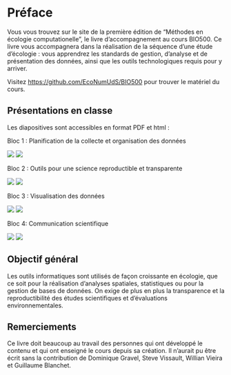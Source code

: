# Préface {.unnumbered}

Vous vous trouvez sur le site de la première édition de "Méthodes en écologie computationelle", le livre d'accompagnement au cours BIO500. Ce livre vous accompagnera dans la réalisation de la séquence d'une étude d'écologie : vous apprendrez les standards de gestion, d'analyse et de présentation des données, ainsi que les outils technologiques requis pour y arriver.

Visitez <https://github.com/EcoNumUdS/BIO500> pour trouver le matériel du cours.

## Présentations en classe

Les diapositives sont accessibles en format PDF et html :

Bloc 1 : Planification de la collecte et organisation des données

[![](https://img.shields.io/badge/HTML-Pr%C3%A9sentation-blue)](https://econumuds.github.io/BIO500/bloc1/) [![](https://img.shields.io/badge/PDF-Pr%C3%A9sentation-yellow)](https://econumuds.github.io/BIO500/bloc1/bloc1.pdf)


Bloc 2 : Outils pour une science reproductible et transparente

[![](https://img.shields.io/badge/HTML-Pr%C3%A9sentation-blue)](https://econumuds.github.io/BIO500/bloc2/) [![](https://img.shields.io/badge/PDF-Pr%C3%A9sentation-yellow)](https://econumuds.github.io/BIO500/bloc2/bloc2.pdf)

Bloc 3 : Visualisation des données

[![](https://img.shields.io/badge/HTML-Pr%C3%A9sentation-blue)](https://econumuds.github.io/BIO500/bloc3/) [![](https://img.shields.io/badge/PDF-Pr%C3%A9sentation-yellow)](https://econumuds.github.io/BIO500/bloc3/bloc3.pdf)

Bloc 4: Communication scientifique

[![](https://img.shields.io/badge/HTML-Pr%C3%A9sentation-blue)](https://econumuds.github.io/BIO500/bloc4/) [![](https://img.shields.io/badge/PDF-Pr%C3%A9sentation-yellow)](https://econumuds.github.io/BIO500/bloc4/bloc4.pdf)

## Objectif général

Les outils informatiques sont utilisés de façon croissante en écologie, que ce soit pour la réalisation d'analyses spatiales, statistiques ou pour la gestion de bases de données. On exige de plus en plus la transparence et la reproductibilité des études scientifiques et d'évaluations environnementales. 


## Remerciements

Ce livre doit beaucoup au travail des personnes qui ont développé le contenu et qui ont enseigné le cours depuis sa création. Il n'aurait pu être écrit sans la contribution de Dominique Gravel, Steve Vissault, Willian Vieira et Guillaume Blanchet.
